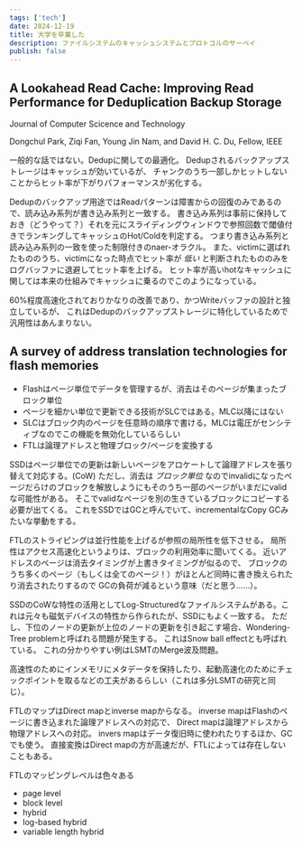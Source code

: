 ```yaml
---
tags: ['tech']
date: 2024-12-19
title: 大学を卒業した
description: ファイルシステムのキャッシュシステムとプロトコルのサーベイ
publish: false
---
```


## A Lookahead Read Cache: Improving Read Performance for Deduplication Backup Storage

Journal of Computer Scicence and Technology

Dongchul Park, Ziqi Fan, Young Jin Nam, and David H. C. Du, Fellow, IEEE

一般的な話ではない。Dedupに関しての最適化。
Dedupされるバックアップストレージはキャッシュが効いているが、
チャンクのうち一部しかヒットしないことからヒット率が下がりパフォーマンスが劣化する。

Dedupのバックアップ用途ではReadパターンは障害からの回復のみであるので、読み込み系列が書き込み系列と一致する。
書き込み系列は事前に保持しておき（どうやって？）それを元にスライディングウィンドウで参照回数で閾値付きでランキングしてキャッシュのHot/Coldを判定する。
つまり書き込み系列と読み込み系列の一致を使った制限付きのnaer-オラクル。
また、victimに選ばれたもののうち、victimになった時点でヒット率が _低い_ と判断されたもののみをログバッファに退避してヒット率を上げる。
ヒット率が高いhotなキャッシュに関しては本来の仕組みでキャッシュに乗るのでこのようになっている。

60%程度高速化されておりかなりの改善であり、かつWriteバッファの設計と独立しているが、
これはDedupのバックアップストレージに特化しているためで汎用性はあんまりない。

## A survey of address translation technologies for flash memories

- Flashはページ単位でデータを管理するが、消去はそのページが集まったブロック単位
- ページを細かい単位で更新できる技術がSLCではある。MLC以降にはない
- SLCはブロック内のページを任意時の順序で書ける。MLCは電圧がセンシティブなのでこの機能を無効化しているらしい
- FTLは論理アドレスと物理ブロック/ページを変換する

SSDはページ単位での更新は新しいページをアロケートして論理アドレスを張り替えて対応する。(CoW)
ただし、消去は _ブロック単位_ なのでinvalidになったページだらけのブロックを解放しようにもそのうち一部のページがいまだにvalidな可能性がある。
そこでvalidなページを別の生きているブロックにコピーする必要が出てくる。
これをSSDではGCと呼んでいて、incrementalなCopy GCみたいな挙動をする。

FTLのストライピングは並行性能を上げるが参照の局所性を低下させる。
局所性はアクセス高速化というよりは、ブロックの利用効率に聞いてくる。
近いアドレスのページは消去タイミングが上書きタイミングが似るので、
ブロックのうち多くのページ（もしくは全てのページ！）がほとんど同時に書き換えられたり消去されたりするので
GCの負荷が減るという意味（だと思う……）。

SSDのCoWな特性の活用としてLog-Structuredなファイルシステムがある。これは元々も磁気デバイスの特性から作られたが、SSDにもよく一致する。
ただし、下位のノードの更新が上位のノードの更新を引き起こす場合、Wondering-Tree problemと呼ばれる問題が発生する。
これはSnow ball effectとも呼ばれている。
これの分かりやすい例はLSMTのMerge波及問題。

高速性のためにインメモリにメタデータを保持したり、起動高速化のためにチェックポイントを取るなどの工夫があるらしい（これは多分LSMTの研究と同じ）。

FTLのマップはDirect mapとinverse mapからなる。
inverse mapはFlashのページに書き込まれた論理アドレスへの対応で、
Direct mapは論理アドレスから物理アドレスへの対応。
invers mapはデータ復旧時に使われたりするほか、GCでも使う。
直接変換はDirect mapの方が高速だが、FTLによっては存在しないこともある。

FTLのマッピングレベルは色々ある

- page level
- block level
- hybrid
- log-based hybrid
- variable length hybrid
